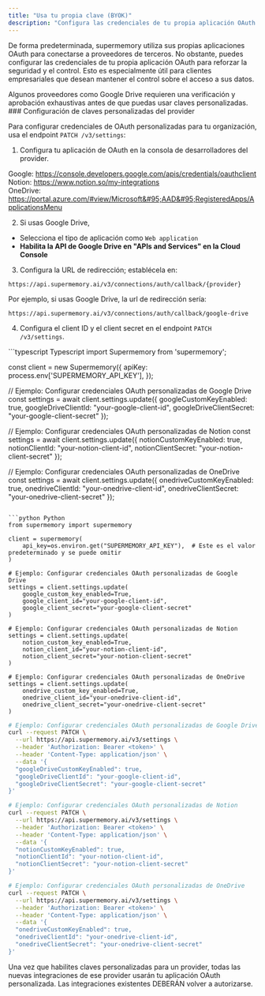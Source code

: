 ```yaml
---
title: "Usa tu propia clave (BYOK)"
description: "Configura las credenciales de tu propia aplicación OAuth para mayor seguridad y control"
---
```


De forma predeterminada, supermemory utiliza sus propias aplicaciones OAuth para conectarse a proveedores de terceros. No obstante, puedes configurar las credenciales de tu propia aplicación OAuth para reforzar la seguridad y el control. Esto es especialmente útil para clientes empresariales que desean mantener el control sobre el acceso a sus datos.

<Danger>
  Algunos proveedores como Google Drive requieren una verificación y aprobación exhaustivas antes de que puedas usar claves personalizadas.
</Danger>

<div id="setting-up-custom-provider-keys">
  ### Configuración de claves personalizadas del provider
</div>

Para configurar credenciales de OAuth personalizadas para tu organización, usa el endpoint `PATCH /v3/settings`:

1. Configura tu aplicación de OAuth en la consola de desarrolladores del provider.

Google: https://console.developers.google.com/apis/credentials/oauthclient \
Notion: https://www.notion.so/my-integrations \
OneDrive: https://portal.azure.com/#view/Microsoft&#95;AAD&#95;RegisteredApps/ApplicationsMenu

2. Si usas Google Drive,

* Selecciona el tipo de aplicación como `Web application`
* **Habilita la API de Google Drive en &quot;APIs and Services&quot; en la Cloud Console**

3. Configura la URL de redirección; establécela en:

```
https://api.supermemory.ai/v3/connections/auth/callback/{provider}
```

Por ejemplo, si usas Google Drive, la url de redirección sería:

```
https://api.supermemory.ai/v3/connections/auth/callback/google-drive
```

4. Configura el client ID y el client secret en el endpoint `PATCH /v3/settings`.

<CodeGroup>
  ```typescript Typescript
  import Supermemory from 'supermemory';

  const client = new Supermemory({
    apiKey: process.env['SUPERMEMORY_API_KEY'],
  });

  // Ejemplo: Configurar credenciales OAuth personalizadas de Google Drive
  const settings = await client.settings.update({
    googleCustomKeyEnabled: true,
    googleDriveClientId: "your-google-client-id",
    googleDriveClientSecret: "your-google-client-secret"
  });

  // Ejemplo: Configurar credenciales OAuth personalizadas de Notion
  const settings = await client.settings.update({
    notionCustomKeyEnabled: true,
    notionClientId: "your-notion-client-id",
    notionClientSecret: "your-notion-client-secret"
  });

  // Ejemplo: Configurar credenciales OAuth personalizadas de OneDrive
  const settings = await client.settings.update({
    onedriveCustomKeyEnabled: true,
    onedriveClientId: "your-onedrive-client-id",
    onedriveClientSecret: "your-onedrive-client-secret"
  });
  ```

  ```python Python
  from supermemory import supermemory

  client = supermemory(
      api_key=os.environ.get("SUPERMEMORY_API_KEY"),  # Este es el valor predeterminado y se puede omitir
  )

  # Ejemplo: Configurar credenciales OAuth personalizadas de Google Drive
  settings = client.settings.update(
      google_custom_key_enabled=True,
      google_client_id="your-google-client-id",
      google_client_secret="your-google-client-secret"
  )

  # Ejemplo: Configurar credenciales OAuth personalizadas de Notion
  settings = client.settings.update(
      notion_custom_key_enabled=True,
      notion_client_id="your-notion-client-id",
      notion_client_secret="your-notion-client-secret"
  )

  # Ejemplo: Configurar credenciales OAuth personalizadas de OneDrive
  settings = client.settings.update(
      onedrive_custom_key_enabled=True,
      onedrive_client_id="your-onedrive-client-id",
      onedrive_client_secret="your-onedrive-client-secret"
  )
  ```

  ```bash cURL
  # Ejemplo: Configurar credenciales OAuth personalizadas de Google Drive
  curl --request PATCH \
    --url https://api.supermemory.ai/v3/settings \
    --header 'Authorization: Bearer <token>' \
    --header 'Content-Type: application/json' \
    --data '{
    "googleDriveCustomKeyEnabled": true,
    "googleDriveClientId": "your-google-client-id",
    "googleDriveClientSecret": "your-google-client-secret"
  }'

  # Ejemplo: Configurar credenciales OAuth personalizadas de Notion
  curl --request PATCH \
    --url https://api.supermemory.ai/v3/settings \
    --header 'Authorization: Bearer <token>' \
    --header 'Content-Type: application/json' \
    --data '{
    "notionCustomKeyEnabled": true,
    "notionClientId": "your-notion-client-id",
    "notionClientSecret": "your-notion-client-secret"
  }'

  # Ejemplo: Configurar credenciales OAuth personalizadas de OneDrive
  curl --request PATCH \
    --url https://api.supermemory.ai/v3/settings \
    --header 'Authorization: Bearer <token>' \
    --header 'Content-Type: application/json' \
    --data '{
    "onedriveCustomKeyEnabled": true,
    "onedriveClientId": "your-onedrive-client-id",
    "onedriveClientSecret": "your-onedrive-client-secret"
  }'
  ```
</CodeGroup>

<Warning>
  Una vez que habilites claves personalizadas para un provider, todas las nuevas integraciones de ese provider usarán tu aplicación OAuth personalizada. Las integraciones existentes DEBERÁN volver a autorizarse.
</Warning>
